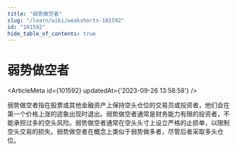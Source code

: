 ```yaml
---
title: "弱势做空者"
slug: "/learn/wiki/weakshorts-101592"
id: "101592"
hide_table_of_contents: true
---
```



# 弱势做空者

<ArticleMeta id={101592} updatedAt={'2023-09-26 13:58:58'} />
<div className='border-solid border-b border-t-0 my-4 border-[var(--ifm-color-gray-300)]' />

弱势做空者指在股票或其他金融资产上保持空头仓位的交易员或投资者，他们会在第一个价格上涨的迹象出现时退出。弱势做空者通常是财务能力有限的投资者，不能承担过多的空头风险。弱势做空者通常在空头头寸上设立严格的止损单，以限制空头交易的损失。弱势做空者在概念上类似于弱势做多者，尽管后者采取多头仓位。
